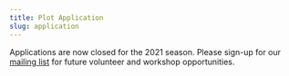 ```yaml
---
title: Plot Application
slug: application
---
```


Applications are now closed for the 2021 season. Please sign-up for our [mailing list](/contact) for future volunteer and workshop opportunities.
